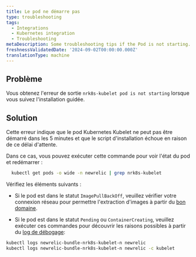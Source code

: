 ```yaml
---
title: Le pod ne démarre pas
type: troubleshooting
tags:
  - Integrations
  - Kubernetes integration
  - Troubleshooting
metaDescription: Some troubleshooting tips if the Pod is not starting.
freshnessValidatedDate: '2024-09-02T00:00:00.000Z'
translationType: machine
---
```


## Problème

Vous obtenez l&apos;erreur de sortie `nrk8s-kubelet pod is not starting` lorsque vous suivez l&apos;installation guidée.

## Solution

Cette erreur indique que le pod Kubernetes Kubelet ne peut pas être démarré dans les 5 minutes et que le script d&apos;installation échoue en raison de ce délai d&apos;attente.

Dans ce cas, vous pouvez exécuter cette commande pour voir l&apos;état du pod et redémarrer :

```bash
  kubectl get pods -o wide -n newrelic | grep nrk8s-kubelet
```

Vérifiez les éléments suivants :

* Si le pod est dans le statut `ImagePullBackOff`, veuillez vérifier votre connexion réseau pour permettre l&apos;extraction d&apos;images à partir du [bon domaine](/docs/new-relic-solutions/get-started/networks).

* Si le pod est dans le statut `Pending` ou `ContainerCreating`, veuillez exécuter ces commandes pour découvrir les raisons possibles à partir du [log de débogage](/docs/kubernetes-pixie/kubernetes-integration/advanced-configuration/get-logs-version/#verbose-logging):

```bash
kubectl logs newrelic-bundle-nrk8s-kubelet-n newrelic
kubectl logs newrelic-bundle-nrk8s-kubelet-n newrelic -c kubelet
```